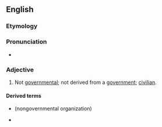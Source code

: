 {{also|non-governmental}}

==English==

===Etymology===
{{prefix|en|non|governmental}}

===Pronunciation===
* {{rhymes|en|ɛntəl}}

===Adjective===
{{en-adj|-}}

# Not [[governmental]]; not derived from a [[government]]; [[civilian]].

====Derived terms====
* {{l|en|NGO}} (nongovernmental organization)
* {{l|en|nongovernmentally}}